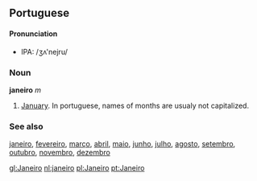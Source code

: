 ==Portuguese==
====Pronunciation====
*IPA: /ʒʌ'nejru/
===Noun===
'''janeiro''' ''m''

#[[January]]. In portuguese, names of months are usualy not capitalized.

===See also===
[[janeiro]], [[fevereiro]], [[março]], [[abril]], [[maio]], [[junho]], [[julho]], [[agosto]], [[setembro]], [[outubro]], [[novembro]], [[dezembro]]


[[gl:Janeiro]]
[[nl:janeiro]]
[[pl:Janeiro]]
[[pt:Janeiro]]
